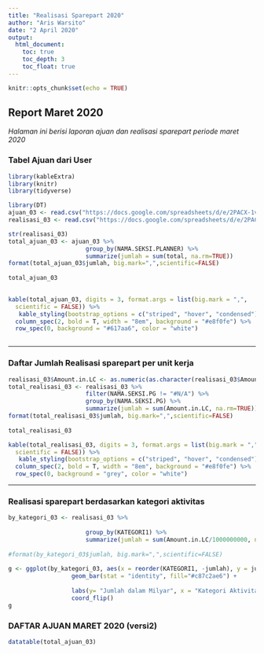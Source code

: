 ```yaml
---
title: "Realisasi Sparepart 2020"
author: "Aris Warsito"
date: "2 April 2020"
output: 
  html_document:
    toc: true
    toc_depth: 3
    toc_float: true
---
```


```r
knitr::opts_chunk$set(echo = TRUE)
```  
## Report Maret 2020  
_Halaman ini berisi laporan ajuan dan realisasi sparepart periode maret 2020_  

### Tabel Ajuan dari User  


```r
library(kableExtra)
library(knitr)
library(tidyverse)

library(DT)
ajuan_03 <- read.csv("https://docs.google.com/spreadsheets/d/e/2PACX-1vQyzWENYo8j5mtMAgH04yoJ3ams0FdmeRrk5FikO93jq6g3__7iCm-c5nX9dP2WScA_h2Q_lOEFGOZU/pub?gid=0&single=true&output=csv")
realisasi_03 <- read.csv("https://docs.google.com/spreadsheets/d/e/2PACX-1vRmL2ZS3_Ai5yg9v55ZPIorZxTtZSuYApa4Ti2ut0i3FfBGb9Hr624WJidDWQalyWPWdGRzXiJtosLj/pub?gid=0&single=true&output=csv")

str(realisasi_03)
total_ajuan_03 <- ajuan_03 %>% 
                      group_by(NAMA.SEKSI.PLANNER) %>%
                      summarize(jumlah = sum(total, na.rm=TRUE))
format(total_ajuan_03$jumlah, big.mark=",",scientific=FALSE)                      
                                            
total_ajuan_03
                    
```
```r
kable(total_ajuan_03, digits = 3, format.args = list(big.mark = ",", 
  scientific = FALSE)) %>%
   kable_styling(bootstrap_options = c("striped", "hover", "condensed"), full_width = F, position = "left", font_size = 10, fixed_thead = T) %>% 
  column_spec(2, bold = T, width = "8em", background = "#e8f0fe") %>%
  row_spec(0, background = "#617aa6", color = "white")



```
---------------------------------------------   
     


### Daftar Jumlah Realisasi sparepart per unit kerja  

```r
realisasi_03$Amount.in.LC <- as.numeric(as.character(realisasi_03$Amount.in.LC))
total_realisasi_03 <- realisasi_03 %>% 
                      filter(NAMA.SEKSI.PG != "#N/A") %>%
                      group_by(NAMA.SEKSI.PG) %>%
                      summarize(jumlah = sum(Amount.in.LC, na.rm=TRUE))
format(total_realisasi_03$jumlah, big.mark=",",scientific=FALSE)                      
                                            
total_realisasi_03
```
  
  
```r
kable(total_realisasi_03, digits = 3, format.args = list(big.mark = ",", 
  scientific = FALSE)) %>%
   kable_styling(bootstrap_options = c("striped", "hover", "condensed"), full_width = F, position = "left", font_size = 10, fixed_thead = T) %>% 
  column_spec(2, bold = T, width = "8em", background = "#e8f0fe") %>%
  row_spec(0, background = "grey", color = "white")

```  
  
    
--------------------------------------------------  

### Realisasi sparepart berdasarkan kategori aktivitas  

```r
by_kategori_03 <- realisasi_03 %>% 
                      
                      group_by(KATEGORI1) %>%
                      summarize(jumlah = sum(Amount.in.LC/1000000000, na.rm=TRUE)) 
                      
#format(by_kategori_03$jumlah, big.mark=",",scientific=FALSE)                      
                                            
g <- ggplot(by_kategori_03, aes(x = reorder(KATEGORI1, -jumlah), y = jumlah)) +
                  geom_bar(stat = "identity", fill="#c87c2ae6") +
                  
                  labs(y= "Jumlah dalam Milyar", x = "Kategori Aktivitas") +
                  coord_flip()
g
```

### DAFTAR AJUAN MARET 2020 (versi2)  

```r
datatable(total_ajuan_03)
```

